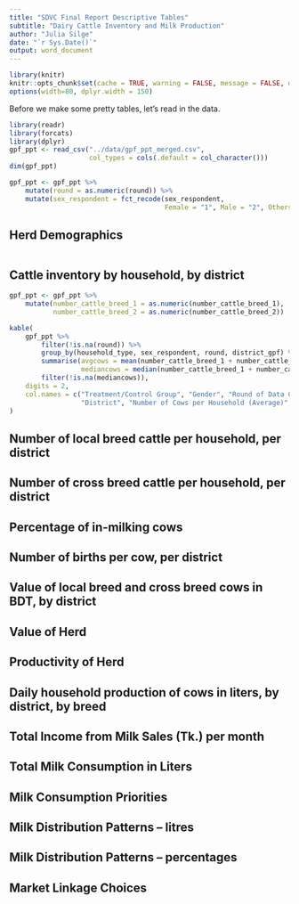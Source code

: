 ```yaml
---
title: "SDVC Final Report Descriptive Tables"
subtitle: "Dairy Cattle Inventory and Milk Production"
author: "Julia Silge"
date: "`r Sys.Date()`"
output: word_document
---
```


```r
library(knitr)
knitr::opts_chunk$set(cache = TRUE, warning = FALSE, message = FALSE, dpi = 180)
options(width=80, dplyr.width = 150)
```

Before we make some pretty tables, let's read in the data.

```r
library(readr)
library(forcats)
library(dplyr)
gpf_ppt <- read_csv("../data/gpf_ppt_merged.csv", 
                    col_types = cols(.default = col_character()))
dim(gpf_ppt)

gpf_ppt <- gpf_ppt %>%
    mutate(round = as.numeric(round)) %>%
    mutate(sex_respondent = fct_recode(sex_respondent,
                                       Female = "1", Male = "2", Others = "3"))
```

## Herd Demographics

```r


    
```


## Cattle inventory by household, by district

```r
gpf_ppt <- gpf_ppt %>%
    mutate(number_cattle_breed_1 = as.numeric(number_cattle_breed_1),
           number_cattle_breed_2 = as.numeric(number_cattle_breed_2))

kable(
    gpf_ppt %>% 
        filter(!is.na(round)) %>%
        group_by(household_type, sex_respondent, round, district_gpf) %>%
        summarise(avgcows = mean(number_cattle_breed_1 + number_cattle_breed_2, na.rm = TRUE),
                  mediancows = median(number_cattle_breed_1 + number_cattle_breed_2, na.rm = TRUE)) %>%
        filter(!is.na(mediancows)),
    digits = 2,
    col.names = c("Treatment/Control Group", "Gender", "Round of Data Collection", 
                  "District", "Number of Cows per Household (Average)", "Number of Cows per Household (Median)")
)

```


## Number of local breed cattle per household, per district

## Number of cross breed cattle per household, per district

## Percentage of in-milking cows

## Number of births per cow, per district

## Value of local breed and cross breed cows in BDT, by district

## Value of Herd

## Productivity of Herd

## Daily household production of cows in liters, by district, by breed

## Total Income from Milk Sales (Tk.) per month

## Total Milk Consumption in Liters

## Milk Consumption Priorities

## Milk Distribution Patterns – litres

## Milk Distribution Patterns – percentages

## Market Linkage Choices
